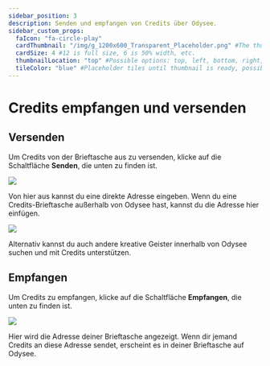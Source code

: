 ```yaml
---
sidebar_position: 3
description: Senden und empfangen von Credits über Odysee.
sidebar_custom_props:
  faIcon: "fa-circle-play"
  cardThumbnail: "/img/g_1200x600_Transparent_Placeholder.png" #The thumbnail on the category card.
  cardSize: 4 #12 is full size, 6 is 50% width, etc.
  thumbnailLocation: "top" #Possible options: top, left, bottom, right, none
  tileColor: "blue" #Placeholder tiles until thumbnail is ready, possible options: blue, cream, darkpurple, lightpurple, mauve, orange, pink, none
---
```


# Credits empfangen und versenden

## Versenden

Um Credits von der Brieftasche aus zu versenden, klicke auf die Schaltfläche **Senden**, die unten zu finden ist.

![](/img/en/category-wallet5.png)

Von hier aus kannst du eine direkte Adresse eingeben. Wenn du eine Credits-Brieftasche außerhalb von Odysee hast, kannst du die Adresse hier einfügen.

![](/img/en/category-wallet6.png)

Alternativ kannst du auch andere kreative Geister innerhalb von Odysee suchen und mit Credits unterstützen.

## Empfangen

Um Credits zu empfangen, klicke auf die Schaltfläche **Empfangen**, die unten zu finden ist.

![](/img/en/category-wallet7.png)

Hier wird die Adresse deiner Brieftasche angezeigt. Wenn dir jemand Credits an diese Adresse sendet, erscheint es in deiner Brieftasche auf Odysee.
